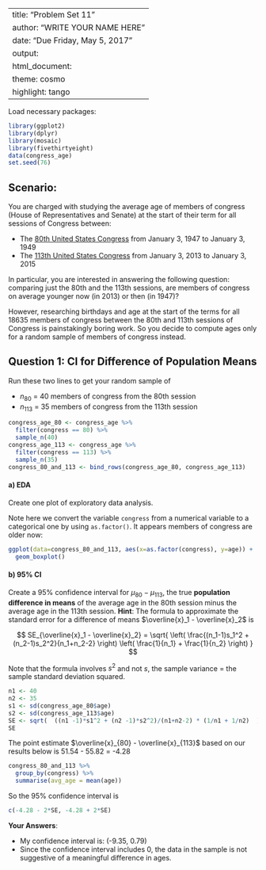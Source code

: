
---
title: "Problem Set 11"
author: "WRITE YOUR NAME HERE"
date: "Due Friday, May 5, 2017"
output:
  html_document:
    theme: cosmo
    highlight: tango
---

Load necessary packages:

```r
library(ggplot2)
library(dplyr)
library(mosaic)
library(fivethirtyeight)
data(congress_age)
set.seed(76)
```


## Scenario:

You are charged with studying the average age of members of congress (House of
Representatives and Senate) at the start of their term for all sessions of
Congress between:

* The [80th United States Congress](https://en.wikipedia.org/wiki/80th_United_States_Congress) 
from January 3, 1947 to January 3, 1949
* The [113th United States Congress](https://en.wikipedia.org/wiki/113th_United_States_Congress) 
from January 3, 2013 to January 3, 2015

In particular, you are interested in answering the following question:
comparing just the 80th and the 113th sessions, are members of congress on
average younger now (in 2013) or then (in 1947)?

However, researching birthdays and age at the start of the terms for all 18635 
members of congress between the 80th and 113th sessions of Congress is 
painstakingly boring work. So you decide to compute ages only for a random
sample of members of congress instead. 





## Question 1: CI for Difference of Population Means

Run these two lines to get your random sample of

* $n_{80}$ = 40 members of congress from the 80th session
* $n_{113}$ = 35 members of congress from the 113th session

```r
congress_age_80 <- congress_age %>% 
  filter(congress == 80) %>% 
  sample_n(40)
congress_age_113 <- congress_age %>% 
  filter(congress == 113) %>% 
  sample_n(35)
congress_80_and_113 <- bind_rows(congress_age_80, congress_age_113)
```


#### a) EDA

Create one plot of exploratory data analysis. 

Note here we convert the variable `congress` from a numerical variable to a
categorical one by using `as.factor()`. It appears members of congress are older
now:

```r
ggplot(data=congress_80_and_113, aes(x=as.factor(congress), y=age)) + 
  geom_boxplot()
```


#### b) 95% CI

Create a 95% confidence interval for $\mu_{80}-\mu_{113}$, the true **population
difference in means** of the average age in the 80th session minus the average 
age in the 113th session. **Hint**: The formula to approximate the standard
error for a difference of means $\overline{x}_1 - \overline{x}_2$ is

$$
SE_{\overline{x}_1 - \overline{x}_2} = \sqrt{ 
\left( \frac{(n_1-1)s_1^2 + (n_2-1)s_2^2}{n_1+n_2-2} \right) 
\left( \frac{1}{n_1} + \frac{1}{n_2} \right) 
}
$$

Note that the formula involves $s^2$ and not $s$, the sample variance = the sample standard deviation squared.

```r
n1 <- 40
n2 <- 35
s1 <- sd(congress_age_80$age)
s2 <- sd(congress_age_113$age)
SE <- sqrt(  ((n1 -1)*s1^2 + (n2 -1)*s2^2)/(n1+n2-2) * (1/n1 + 1/n2)  )
SE
```

The point estimate $\overline{x}_{80} - \overline{x}_{113}$ based on our results
below is 51.54 - 55.82 = -4.28

```r
congress_80_and_113 %>% 
  group_by(congress) %>% 
  summarise(avg_age = mean(age))
```

So the 95% confidence interval is

```r
c(-4.28 - 2*SE, -4.28 + 2*SE)
```



**Your Answers**: 

* My confidence interval is: (-9.35, 0.79)
* Since the confidence interval includes 0, the data in the sample is not
suggestive of a meaningful difference in ages.

